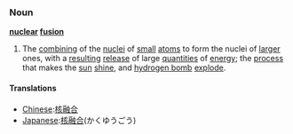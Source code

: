 ===Noun===
{{wikipedia}}
'''[[nuclear]] [[fusion]]'''
#{{physics}} The [[combining]] of the [[nuclei]] of [[small]] [[atom]]s to form the nuclei of [[larger]] ones, with a [[resulting]] [[release]] of large [[quantities]] of [[energy]]; the [[process]] that makes the [[sun]] [[shine]], and [[hydrogen bomb]] [[explode]].

==== Translations ====
*[[Chinese]]:[[核融合]]
*[[Japanese]]:[[核融合]](かくゆうごう)